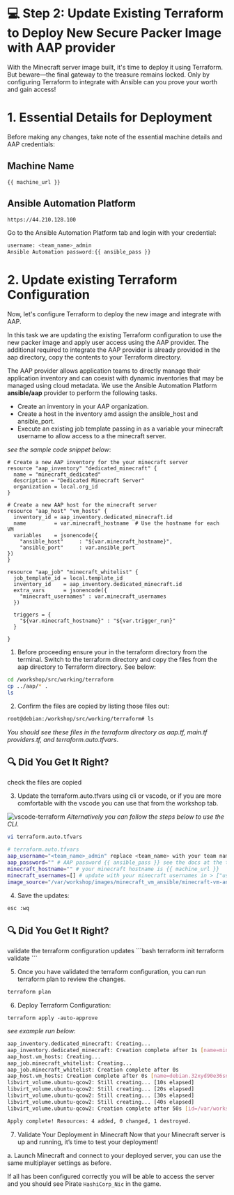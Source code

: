 # 💻 Step 2: Update Existing Terraform to Deploy New Secure Packer Image with AAP provider

With the Minecraft server image built, it's time to deploy it using Terraform. But beware—the final gateway to the treasure remains locked. Only by configuring Terraform to integrate with Ansible can you prove your worth and gain access!

# 1. Essential Details for Deployment
Before making any changes, take note of the essential machine details and AAP credentials:
## Machine Name
```
{{ machine_url }}
```
## Ansible Automation Platform
```bash
https://44.210.128.100
```
Go to the Ansible Automation Platform tab and login with your credential:
```bash
username: <team_name>_admin
Ansible Automation password:{{ ansible_pass }}
```
# 2. Update existing Terraform Configuration
Now, let's configure Terraform to deploy the new image and integrate with AAP.

In this task we are updating the existing Terraform configuration to use the 
new packer image and apply user access using the AAP provider.
The additional required to integrate the AAP provider is already provided in the aap directory,
copy the contents to your Terraform directory.

The AAP provider allows application teams to directly manage their application inventory and can coexist with dynamic inventories that may be managed using cloud metadata.
We use the Ansible Automation Platform **ansible/aap** provider to perform the following tasks. 

* Create an inventory in your AAP organization.
* Create a host in the inventory amd assign the ansible_host and ansible_port.
* Execute an existing job template passing in as a variable your minecraft username to allow access to a the minecraft server.

_see the sample code snippet below_:
```hcl
# Create a new AAP inventory for the your minecraft server
resource "aap_inventory" "dedicated_minecraft" {
  name = "minecraft_dedicated"
  description = "Dedicated Minecraft Server"
  organization = local.org_id
}

# Create a new AAP host for the minecraft server
resource "aap_host" "vm_hosts" {
  inventory_id = aap_inventory.dedicated_minecraft.id
  name         = var.minecraft_hostname  # Use the hostname for each VM
  variables    = jsonencode({
    "ansible_host"     : "${var.minecraft_hostname}",
    "ansible_port"     : var.ansible_port
})
}

resource "aap_job" "minecraft_whitelist" {
  job_template_id = local.template_id
  inventory_id    = aap_inventory.dedicated_minecraft.id
  extra_vars      = jsonencode({
    "minecraft_usernames" : var.minecraft_usernames
  })

  triggers = {
    "${var.minecraft_hostname}" : "${var.trigger_run}"
  }
  
}
```

1. Before proceeding ensure your in the terraform directory from the terminal.
Switch to the terraform directory and copy the files from the aap directory to Terraform directory.
See below:
```bash
cd /workshop/src/working/terraform
cp ../aap/* .
ls
```
2. Confirm the files are copied by listing those files out: 
```bash
root@debian:/workshop/src/working/terraform# ls
```
_You should see these files in the terraform directory as aap.tf,  main.tf providers.tf, and  terraform.auto.tfvars_.

## 🔍 Did You Get It Right?

<Task id="update_terraform">
check the files are copied
</Task>

3. Update the terraform.auto.tfvars using cli or vscode, or if you are more comfortable with the vscode you can use that from the workshop tab.

![vscode-terraform](https://dl.dropbox.com/scl/fi/zq9xbve7g8pp7c50bfcwd/vscode-terraform.png?rlkey=z64crgxgndh7hsnz54m3nliyu&st=myh94xd7&dl=0)
_Alternatively you can follow the steps below to use the CLI_.

```bash
vi terraform.auto.tfvars
```

```bash
# terraform.auto.tfvars
aap_username="<team_name>_admin" replace <team_name> with your team name
aap_password="" # AAP password {{ ansible_pass }} see the docs at the top of the task page
minecraft_hostname="" # your minecraft hostname is {{ machine_url }}
minecraft_usernames=[] # update with your minecraft usernames in > ["user1","user2"]
image_source="/var/workshop/images/minecraft_vm_ansible/minecraft-vm-ansible.qcow2"
```
4. Save the updates:

```bash
esc :wq
```
## 🔍 Did You Get It Right?

<Task id="terraform_validate">
validate the terraform configuration updates
</Task>
```bash
terraform init
terraform validate
```

5. Once you have validated the terraform configuration, 
you can run terraform plan to review the changes.

```bash
terraform plan
```

6. Deploy Terraform Configuration:
```
terraform apply -auto-approve
```
_see example run below_: 
```bash
aap_inventory.dedicated_minecraft: Creating...
aap_inventory.dedicated_minecraft: Creation complete after 1s [name=minecraft_dedicated]
aap_host.vm_hosts: Creating...
aap_job.minecraft_whitelist: Creating...
aap_job.minecraft_whitelist: Creation complete after 0s
aap_host.vm_hosts: Creation complete after 0s [name=debian.32xyd90e36sn.instruqt.io]
libvirt_volume.ubuntu-qcow2: Still creating... [10s elapsed]
libvirt_volume.ubuntu-qcow2: Still creating... [20s elapsed]
libvirt_volume.ubuntu-qcow2: Still creating... [30s elapsed]
libvirt_volume.ubuntu-qcow2: Still creating... [40s elapsed]
libvirt_volume.ubuntu-qcow2: Creation complete after 50s [id=/var/workshop/pools/ubuntu/ubuntu-qcow2]

Apply complete! Resources: 4 added, 0 changed, 1 destroyed.
```
7. Validate Your Deployment in Minecraft
Now that your Minecraft server is up and running, it’s time to test your deployment!

a. Launch Minecraft and connect to your deployed server, you can use the same multiplayer
settings as before.

If all has been configured correctly you will be able to access the server and you
should see Pirate `HashiCorp_Nic` in the game.

